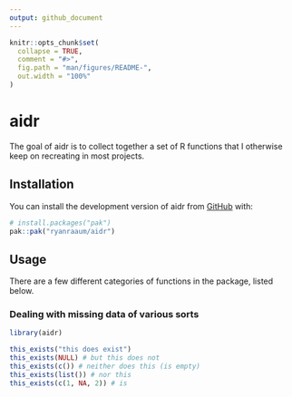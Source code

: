 ```yaml
---
output: github_document
---
```


<!-- README.md is generated from README.Rmd. Please edit that file -->

```r
knitr::opts_chunk$set(
  collapse = TRUE,
  comment = "#>",
  fig.path = "man/figures/README-",
  out.width = "100%"
)
```

# aidr

<!-- badges: start -->
<!-- badges: end -->

The goal of aidr is to collect together a set of R functions that I otherwise
keep on recreating in most projects.

## Installation

You can install the development version of aidr from [GitHub](https://github.com/) with:

``` r
# install.packages("pak")
pak::pak("ryanraaum/aidr")
```

## Usage

There are a few different categories of functions in the package, listed below.

### Dealing with missing data of various sorts

```r
library(aidr)

this_exists("this does exist")
this_exists(NULL) # but this does not
this_exists(c()) # neither does this (is empty)
this_exists(list()) # nor this
this_exists(c(1, NA, 2)) # is 
```

